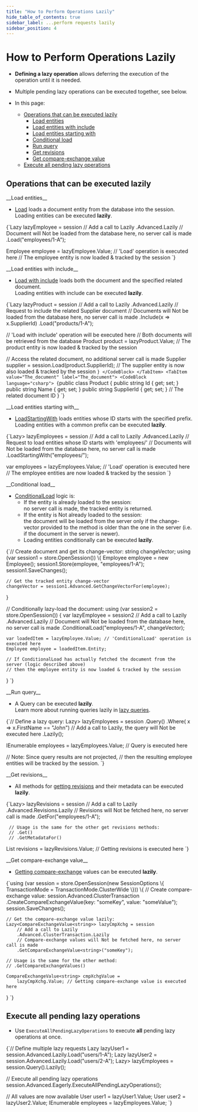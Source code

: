 ---
title: "How to Perform Operations Lazily"
hide_table_of_contents: true
sidebar_label: ...perform requests lazily
sidebar_position: 4
---




# How to Perform Operations Lazily
<LanguageSwitcher supportedLanguages={supportedLanguages} />
<LanguageContent language="csharp">

<Admonition type="note" title="Note">

* **Defining a lazy operation** allows deferring the execution of the operation until it is needed.  

* Multiple pending lazy operations can be executed together, see below. 

* In this page:
   * [Operations that can be executed lazily](../../../client-api/session/how-to/perform-operations-lazily.mdx#operations-that-can-be-executed-lazily)  
      * [Load entities](../../../client-api/session/how-to/perform-operations-lazily.mdx#loadentities)  
      * [Load entities with include](../../../client-api/session/how-to/perform-operations-lazily.mdx#loadwithinclude)  
      * [Load entities starting with](../../../client-api/session/how-to/perform-operations-lazily.mdx#loadstartingwith)
      * [Conditional load](../../../client-api/session/how-to/perform-operations-lazily.mdx#conditionalload)
      * [Run query](../../../client-api/session/how-to/perform-operations-lazily.mdx#runquery)
      * [Get revisions](../../../client-api/session/how-to/perform-operations-lazily.mdx#getrevisions)  
      * [Get compare-exchange value](../../../client-api/session/how-to/perform-operations-lazily.mdx#getcompareexchange)     
   * [Execute all pending lazy operations](../../../client-api/session/how-to/perform-operations-lazily.mdx#execute-all-pending-lazy-operations)  

</Admonition>

## Operations that can be executed lazily

<Admonition type="note" title="Note">
<a id="loadEntities"/> __Load entities__

* [Load](../../../client-api/session/loading-entities.mdx#load) loads a document entity from the database into the session.  
  Loading entities can be executed __lazily__.   

<TabItem value="lazy_Load" label="lazy_Load">
<CodeBlock language="csharp">
{`Lazy<Employee> lazyEmployee = session
     // Add a call to Lazily 
    .Advanced.Lazily
     // Document will Not be loaded from the database here, no server call is made
    .Load<Employee>("employees/1-A");

Employee employee = lazyEmployee.Value; // 'Load' operation is executed here
// The employee entity is now loaded & tracked by the session
`}
</CodeBlock>
</TabItem>
</Admonition>

<Admonition type="note" title="Note">
<a id="loadWithInclude"/> __Load entities with include__

* [Load with include](../../../client-api/session/loading-entities.mdx#load-with-includes) loads both the document and the specified related document.    
  Loading entities with include can be executed __lazily__.

<Tabs groupId='languageSyntax'>
<TabItem value="Lazy_load_with_include" label="Lazy_load_with_include">
<CodeBlock language="csharp">
{`Lazy<Product> lazyProduct = session
     // Add a call to Lazily 
    .Advanced.Lazily
     // Request to include the related Supplier document
     // Documents will Not be loaded from the database here, no server call is made
    .Include<Product>(x => x.SupplierId) 
    .Load<Product>("products/1-A"); 

// 'Load with include' operation will be executed here
// Both documents will be retrieved from the database
Product product = lazyProduct.Value;
// The product entity is now loaded & tracked by the session

// Access the related document, no additional server call is made
Supplier supplier = session.Load<Supplier>(product.SupplierId);
// The supplier entity is now also loaded & tracked by the session
`}
</CodeBlock>
</TabItem>
<TabItem value="The_document" label="The_document">
<CodeBlock language="csharp">
{`public class Product
{
    public string Id { get; set; }
    public string Name { get; set; }
    public string SupplierId { get; set; } // The related document ID
}
`}
</CodeBlock>
</TabItem>
</Tabs>
</Admonition>

<Admonition type="note" title="Note">
<a id="loadStartingWith"/> __Load entities starting with__

* [LoadStartingWith](../../../client-api/session/loading-entities.mdx#loadstartingwith) loads entities whose ID starts with the specified prefix.  
  Loading entities with a common prefix can be executed __lazily__.

<TabItem value="lazy_LoadStartingWith" label="lazy_LoadStartingWith">
<CodeBlock language="csharp">
{`Lazy<Dictionary<string, Employee>> lazyEmployees = session
     // Add a call to Lazily 
    .Advanced.Lazily
     // Request to load entities whose ID starts with 'employees/'
     // Documents will Not be loaded from the database here, no server call is made
    .LoadStartingWith<Employee>("employees/");

var employees = lazyEmployees.Value; // 'Load' operation is executed here
// The employee entities are now loaded & tracked by the session
`}
</CodeBlock>
</TabItem>
</Admonition>

<Admonition type="note" title="Note">
<a id="conditionalLoad"/> __Conditional load__

* [ConditionalLoad](../../../client-api/session/loading-entities.mdx#conditionalload) logic is: 
  * If the entity is already loaded to the session:  
    no server call is made, the tracked entity is returned.    
  * If the entity is Not already loaded to the session:  
    the document will be loaded from the server only if the change-vector provided to the method is older than the one in the server
    (i.e. if the document in the server is newer).
  * Loading entities conditionally can be executed __lazily__.  

<TabItem value="lazy_ConditionalLoad" label="lazy_ConditionalLoad">
<CodeBlock language="csharp">
{`// Create document and get its change-vector:
string changeVector; 
using (var session1 = store.OpenSession())
\{
    Employee employee = new Employee();
    session1.Store(employee, "employees/1-A");
    session1.SaveChanges();
    
    // Get the tracked entity change-vector
    changeVector = session1.Advanced.GetChangeVectorFor(employee);
\}

// Conditionally lazy-load the document:
using (var session2 = store.OpenSession())
\{
    var lazyEmployee = session2
         // Add a call to Lazily 
        .Advanced.Lazily
         // Document will Not be loaded from the database here, no server call is made
        .ConditionalLoad<Employee>("employees/1-A", changeVector);

    var loadedItem = lazyEmployee.Value; // 'ConditionalLoad' operation is executed here
    Employee employee = loadedItem.Entity;
    
    // If ConditionalLoad has actually fetched the document from the server (logic described above)
    // then the employee entity is now loaded & tracked by the session
    
\}
`}
</CodeBlock>
</TabItem>
</Admonition>

<Admonition type="note" title="Note">
<a id="runQuery"/> __Run query__

* A Query can be executed __lazily__.  
  Learn more about running queries lazily in [lazy queries](../../../client-api/session/querying/how-to-perform-queries-lazily.mdx).

<TabItem value="lazy_Query" label="lazy_Query">
<CodeBlock language="csharp">
{`// Define a lazy query:
Lazy<IEnumerable<Employee>> lazyEmployees = session
    .Query<Employee>()
    .Where( x => x.FirstName == "John")
     // Add a call to Lazily, the query will Not be executed here 
    .Lazily();

IEnumerable<Employee> employees = lazyEmployees.Value; // Query is executed here

// Note: Since query results are not projected,
// then the resulting employee entities will be tracked by the session.
`}
</CodeBlock>
</TabItem>
</Admonition>

<Admonition type="note" title="Note">
<a id="getRevisions"/> __Get revisions__

* All methods for [getting revisions](../../../client-api/session/revisions/loading.mdx#revisions-loading-revisions) and their metadata can be executed __lazily__.

<TabItem value="lazy_Revisions" label="lazy_Revisions">
<CodeBlock language="csharp">
{`Lazy<List<Employee>> lazyRevisions = session
     // Add a call to Lazily 
    .Advanced.Revisions.Lazily
     // Revisions will Not be fetched here, no server call is made
    .GetFor<Employee>("employees/1-A");

     // Usage is the same for the other get revisions methods:
     // .Get()
     // .GetMetadataFor()

List<Employee> revisions = lazyRevisions.Value; // Getting revisions is executed here
`}
</CodeBlock>
</TabItem>
</Admonition>

<Admonition type="note" title="Note">
<a id="getCompareExchange"/> __Get compare-exchange value__

* [Getting compare-exchange](../../../client-api/session/cluster-transaction.mdx#get-compare-exchange-lazily) values can be executed __lazily__.

<TabItem value="lazy_CompareExchange" label="lazy_CompareExchange">
<CodeBlock language="csharp">
{`using (var session =
       store.OpenSession(new SessionOptions \{ TransactionMode = TransactionMode.ClusterWide \}))
\{
    // Create compare-exchange value:
    session.Advanced.ClusterTransaction
        .CreateCompareExchangeValue(key: "someKey", value: "someValue");
    session.SaveChanges();

    // Get the compare-exchange value lazily: 
    Lazy<CompareExchangeValue<string>> lazyCmpXchg = session
        // Add a call to Lazily 
        .Advanced.ClusterTransaction.Lazily
        // Compare-exchange values will Not be fetched here, no server call is made
        .GetCompareExchangeValue<string>("someKey");
    
    // Usage is the same for the other method:
    // .GetCompareExchangeValues()

    CompareExchangeValue<string> cmpXchgValue =
        lazyCmpXchg.Value; // Getting compare-exchange value is executed here
\}
`}
</CodeBlock>
</TabItem>
</Admonition>



## Execute all pending lazy operations

* Use `ExecuteAllPendingLazyOperations` to execute **all** pending lazy operations at once. 

<TabItem value="lazy_ExecuteAllPendingLazyOperations" label="lazy_ExecuteAllPendingLazyOperations">
<CodeBlock language="csharp">
{`// Define multiple lazy requests
Lazy<User> lazyUser1 = session.Advanced.Lazily.Load<User>("users/1-A");
Lazy<User> lazyUser2 = session.Advanced.Lazily.Load<User>("users/2-A");
Lazy<IEnumerable<Employee>> lazyEmployees = session.Query<Employee>().Lazily();

// Execute all pending lazy operations
session.Advanced.Eagerly.ExecuteAllPendingLazyOperations();

// All values are now available
User user1 = lazyUser1.Value;
User user2 = lazyUser2.Value;
IEnumerable<Employee> employees = lazyEmployees.Value;
`}
</CodeBlock>
</TabItem>




</LanguageContent>

<!---
### Session
- [How to Perform Queries Lazily](../../../client-api/session/querying/how-to-perform-queries-lazily)
- [Cluster Transaction - Overview](../../../client-api/session/cluster-transaction)


-->